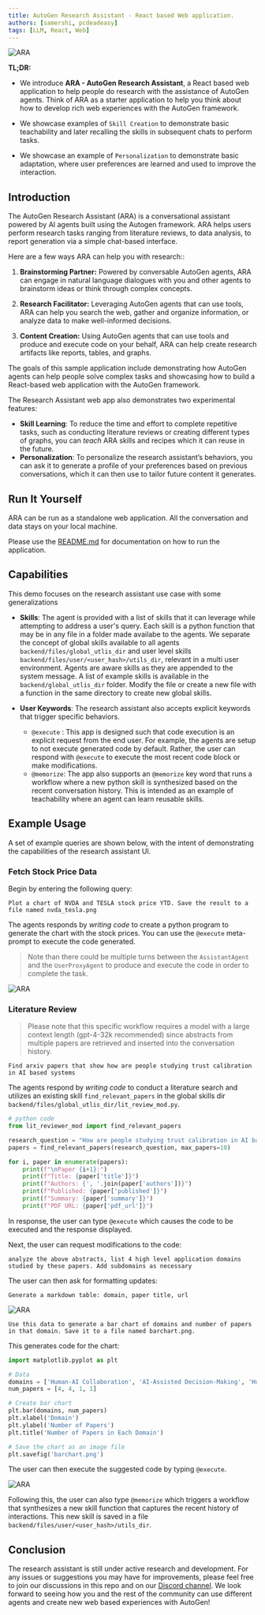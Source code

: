```yaml
---
title: AutoGen Research Assistant - React based Web application.
authors: [samershi, pcdeadeasy]
tags: [LLM, React, Web]
---
```


![ARA](./img/ara_stockprices.png)

**TL;DR:**

* We introduce **ARA - AutoGen Research Assistant**, a React based web application to help people do research with the assistance of AutoGen agents. Think of ARA as a starter application to help you think about how to develop rich web experiences with the AutoGen framework.

* We showcase examples of `Skill Creation` to demonstrate basic teachability and later recalling the skills in subsequent chats to perform tasks.

* We showcase an example of `Personalization` to demonstrate basic adaptation, where user preferences are learned and used to improve the interaction.

## Introduction

The AutoGen Research Assistant (ARA) is a conversational assistant powered by AI agents built using the Autogen framework. ARA helps users perform research tasks ranging from literature reviews, to data analysis, to report generation via a simple chat-based interface.

Here are a few ways ARA can help you with research::

1. **Brainstorming Partner:** Powered by conversable AutoGen agents, ARA can engage in natural language dialogues with you and other agents to brainstorm ideas or think through complex concepts.

2. **Research Facilitator:** Leveraging AutoGen agents that can use tools, ARA can help you search the web, gather and organize information, or analyze data to make well-informed decisions.

3. **Content Creation:** Using AutoGen agents that can use tools and produce and execute code on your behalf, ARA can help create research artifacts like reports, tables, and graphs.

The goals of this sample application include demonstrating how AutoGen agents can help people solve complex tasks and showcasing how to build a React-based web application with the AutoGen framework.

The Research Assistant web app also demonstrates two experimental features:

* **Skill Learning**: To reduce the time and effort to complete repetitive tasks, such as conducting literature reviews or creating different types of graphs, you can _teach_ ARA skills and recipes which it can reuse in the future.
* **Personalization**: To personalize the research assistant’s behaviors, you can ask it to generate a profile of your preferences  based on previous conversations, which it can then use to tailor future content it generates.

## Run It Yourself

ARA can be run as a standalone web application. All the conversation and data stays on your local machine.

Please use the [README.md](https://github.com/microsoft/autogen/blob/main/samples/apps/README.md) for documentation on how to run the application.

## Capabilities

This demo focuses on the research assistant use case with some generalizations

* **Skills**: The agent is provided with a list of skills that it can leverage while attempting to address a user's query. Each skill is a python function that may be in any file in a folder made availabe to the agents. We separate the concept of global skills available to all agents `backend/files/global_utlis_dir` and user level skills `backend/files/user/<user_hash>/utils_dir`, relevant in a multi user environment. Agents are aware skills as they are appended to the system message. A list of example skills is available in the `backend/global_utlis_dir` folder. Modify the file or create a new file with a function in the same directory to create new global skills.

* **User Keywords**: The research assistant also accepts explicit keywords that trigger specific behaviors.
  * `@execute` : This app is designed such that code execution is an explicit request from the end user. For example, the agents are setup to not execute generated code by default. Rather, the user can respond with `@execute` to execute the most recent code block or make modifications.
  * `@memorize`: The app also supports an `@memorize` key word that runs a workflow where a new python skill is synthesized based on the recent conversation history. This is intended as an example of teachability where an agent can learn reusable skills.

## Example Usage

A set of example queries are shown below, with the intent of demonstrating the capabilities of the research assistant UI.

### Fetch Stock Price Data

Begin by entering the following query:

```
Plot a chart of NVDA and TESLA stock price YTD. Save the result to a file named nvda_tesla.png
```

The agents responds by _writing code_ to create a python program to generate the chart with the stock prices. You can use the `@execute` meta-prompt to execute the code generated.

> Note than there could be multiple turns between the `AssistantAgent` and the `UserProxyAgent` to produce and execute the code in order to complete the task.

![ARA](./img/ara_stockprices.png)

### Literature Review

> Please note that this specific workflow requires a model with a large context length (gpt-4-32k recommended) since abstracts from multiple papers are retrieved and inserted into the conversation history.

```
Find arxiv papers that show how are people studying trust calibration in AI based systems
```

The agents respond by _writing code_ to conduct a literature search and utilizes an existing skill `find_relevant_papers` in the global skills dir `backend/files/global_utlis_dir/lit_review_mod.py`.

```python
# python code
from lit_reviewer_mod import find_relevant_papers

research_question = "How are people studying trust calibration in AI based systems?"
papers = find_relevant_papers(research_question, max_papers=10)

for i, paper in enumerate(papers):
    print(f"\nPaper {i+1}:")
    print(f"Title: {paper['title']}")
    print(f"Authors: {', '.join(paper['authors'])}")
    print(f"Published: {paper['published']}")
    print(f"Summary: {paper['summary']}")
    print(f"PDF URL: {paper['pdf_url']}")
```

In response, the user can type `@execute` which causes the code to be executed and the response displayed.

Next, the user can request modifications to the code:

```
analyze the above abstracts, list 4 high level application domains studied by these papers. Add subdomains as necessary
```

The user can then ask for formatting updates:

```
Generate a markdown table: domain, paper title, url
```

![ARA](./img/ara_markdown.png)

```
Use this data to generate a bar chart of domains and number of papers in that domain. Save it to a file named barchart.png.
```

This generates code for the chart:

```python
import matplotlib.pyplot as plt

# Data
domains = ['Human-AI Collaboration', 'AI-Assisted Decision-Making', 'Human-Robot Interaction (HRI)', 'Explainable AI (XAI)']
num_papers = [4, 4, 1, 1]

# Create bar chart
plt.bar(domains, num_papers)
plt.xlabel('Domain')
plt.ylabel('Number of Papers')
plt.title('Number of Papers in Each Domain')

# Save the chart as an image file
plt.savefig('barchart.png')
```

The user can then execute the suggested code by typing `@execute`.

![ARA](./img/ara.png)

Following this, the user can also type `@memorize` which triggers a workflow that synthesizes a new skill function that captures the recent history of interactions. This new skill is saved in a file `backend/files/user/<user_hash>/utils_dir`.



## Conclusion

The research assistant is still under active research and development. For any issues or suggestions you may have for improvements, please feel free to join our discussions in this repo and on our [Discord channel](https://discord.gg/pAbnFJrkgZ). We look forward to seeing how you and the rest of the community can use different agents and create new web based experiences with AutoGen!
